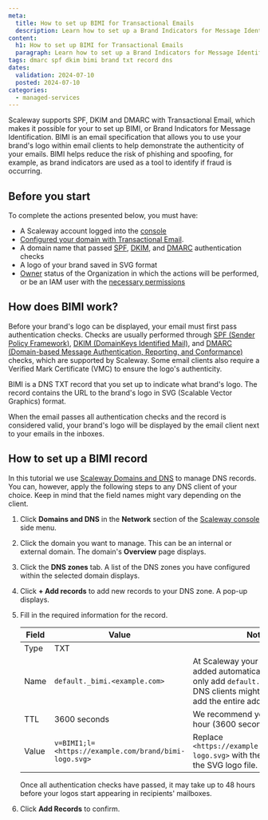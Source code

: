 ```yaml
---
meta:
  title: How to set up BIMI for Transactional Emails
  description: Learn how to set up a Brand Indicators for Message Identification (BIMI) record to enhance email authentication and brand visibility.
content:
  h1: How to set up BIMI for Transactional Emails
  paragraph: Learn how to set up a Brand Indicators for Message Identification (BIMI) record to enhance email authentication and brand visibility.
tags: dmarc spf dkim bimi brand txt record dns
dates:
  validation: 2024-07-10
  posted: 2024-07-10
categories:
  - managed-services
---
```


Scaleway supports SPF, DKIM and DMARC with Transactional Email, which makes it possible for your to set up BIMI, or Brand Indicators for Message Identification. BIMI is an email specification that allows you to use your brand's logo within email clients to help demonstrate the authenticity of your emails. BIMI helps reduce the risk of phishing and spoofing, for example, as brand indicators are used as a tool to identify if fraud is occurring.

## Before you start

To complete the actions presented below, you must have:

- A Scaleway account logged into the [console](https://console.scaleway.com/)
- [Configured your domain with Transactional Email](/managed-services/transactional-email/how-to/configure-domain-with-transactional-email).
- A domain name that passed [SPF](/managed-services/transactional-email/how-to/add-spf-dkim-records-to-your-domain), [DKIM](/managed-services/transactional-email/how-to/add-spf-dkim-records-to-your-domain), and [DMARC](/managed-services/transactional-email/how-to/add-dmarc-record) authentication checks
- A logo of your brand saved in SVG format
- [Owner](/identity-and-access-management/iam/concepts/#owner) status of the Organization in which the actions will be performed, or be an IAM user with the [necessary permissions](/identity-and-access-management/iam/concepts/#permission)

## How does BIMI work?

Before your brand's logo can be displayed, your email must first pass authentication checks. Checks are usually performed through [SPF (Sender Policy Framework)](/managed-services/transactional-email/how-to/add-spf-dkim-records-to-your-domain), [DKIM (DomainKeys Identified Mail)](/managed-services/transactional-email/how-to/add-spf-dkim-records-to-your-domain), and [DMARC (Domain-based Message Authentication, Reporting, and Conformance)](/managed-services/transactional-email/how-to/add-dmarc-record) checks, which are supported by Scaleway. Some email clients also require a Verified Mark Certificate (VMC) to ensure the logo's authenticity.

BIMI is a DNS TXT record that you set up to indicate what brand's logo. The record contains the URL to the brand's logo in SVG (Scalable Vector Graphics) format.

When the email passes all authentication checks and the record is considered valid, your brand's logo will be displayed by the email client next to your emails in the inboxes.

## How to set up a BIMI record

In this tutorial we use [Scaleway Domains and DNS](/network/domains-and-dns/how-to/manage-dns-records) to manage DNS records. You can, however, apply the following steps to any DNS client of your choice. Keep in mind that the field names might vary depending on the client.

1. Click **Domains and DNS** in the **Network** section of the [Scaleway console](https://console.scaleway.com) side menu.
2. Click the domain you want to manage. This can be an internal or external domain. The domain's **Overview** page displays.
3. Click the **DNS zones** tab. A list of the DNS zones you have configured within the selected domain displays.
4. Click **+ Add records** to add new records to your DNS zone. A pop-up displays.
5. Fill in the required information for the record.

    <Lightbox src="scaleway-bimi-record.webp" alt="" />

    | Field | Value   | Notes |
    | ------| ------- | ----- |
    | Type  | TXT           |      |
    | Name  | `default._bimi.<example.com>`   | At Scaleway your domain name is added automatically, so you need only add `default._bimi`. Other DNS clients might require you to add the entire address.  |
    | TTL   | 3600 seconds  |   We recommend you set TTL to 1 hour (3600 seconds)    |
    | Value | `v=BIMI1;l=<https://example.com/brand/bimi-logo.svg>`   |  Replace `<https://example.com/brand/bimi-logo.svg>` with the URL leading to the SVG logo file.   |

    <Message type="note">
      Once all authentication checks have passed, it may take up to 48 hours before your logos start appearing in recipients' mailboxes.
    </Message>

6. Click **Add Records** to confirm.

